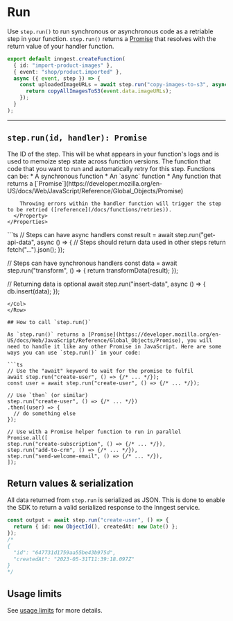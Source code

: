 

# Run

Use `step.run()` to run synchronous or asynchronous code as a retriable step in your function. `step.run()` returns a [Promise](https://developer.mozilla.org/en-US/docs/Web/JavaScript/Reference/Global_Objects/Promise) that resolves with the return value of your handler function.

```ts
export default inngest.createFunction(
  { id: "import-product-images" },
  { event: "shop/product.imported" },
  async ({ event, step }) => {
    const uploadedImageURLs = await step.run("copy-images-to-s3", async () => {
      return copyAllImagesToS3(event.data.imageURLs);
    });
  }
);
```

---

## `step.run(id, handler): Promise`

<Row>
  <Col>
    <Properties>
      <Property name="id" type="string" required>
        The ID of the step. This will be what appears in your function's logs and is used to memoize step state across function versions.
      </Property>
      <Property name="handler" type="function" required>
        The function that code that you want to run and automatically retry for this step. Functions can be:
        * A synchronous function
        * An `async` function
        * Any function that returns a [`Promise`](https://developer.mozilla.org/en-US/docs/Web/JavaScript/Reference/Global_Objects/Promise)

        Throwing errors within the handler function will trigger the step to be retried ([reference](/docs/functions/retries)).
      </Property>
    </Properties>
  </Col>
  <Col>
  ```ts
  // Steps can have async handlers
  const result = await step.run("get-api-data", async () => {
    // Steps should return data used in other steps
    return fetch("...").json();
  });

  // Steps can have synchronous handlers
  const data = await step.run("transform", () => {
    return transformData(result);
  });

  // Returning data is optional
  await step.run("insert-data", async () => {
    db.insert(data);
  });
  ```
  </Col>
</Row>

## How to call `step.run()`

As `step.run()` returns a [Promise](https://developer.mozilla.org/en-US/docs/Web/JavaScript/Reference/Global_Objects/Promise), you will need to handle it like any other Promise in JavaScript. Here are some ways you can use `step.run()` in your code:

```ts
// Use the "await" keyword to wait for the promise to fulfil
await step.run("create-user", () => {/* ... */});
const user = await step.run("create-user", () => {/* ... */});

// Use `then` (or similar)
step.run("create-user", () => {/* ... */})
  .then((user) => {
    // do something else
  });

// Use with a Promise helper function to run in parallel
Promise.all([
  step.run("create-subscription", () => {/* ... */}),
  step.run("add-to-crm", () => {/* ... */}),
  step.run("send-welcome-email", () => {/* ... */}),
]);
```

## Return values & serialization

All data returned from `step.run` is serialized as JSON. This is done to enable the SDK to return a valid serialized response to the Inngest service.

```ts
const output = await step.run("create-user", () => {
  return { id: new ObjectId(), createdAt: new Date() };
});
/*
{
  "id": "647731d1759aa55be43b975d",
  "createdAt": "2023-05-31T11:39:18.097Z"
}
*/
```

## Usage limits

See [usage limits][usage-limits] for more details.

[usage-limits]: /docs/usage-limits/inngest#functions
